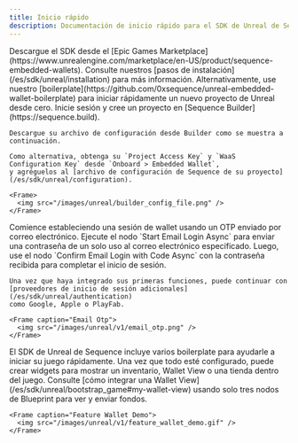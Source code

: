 ```yaml
---
title: Inicio rápido
description: Documentación de inicio rápido para el SDK de Unreal de Sequence.
---
```


<Steps>
  <Step title="Instale el SDK de Unreal">
    Descargue el SDK desde el [Epic Games Marketplace](https://www.unrealengine.com/marketplace/en-US/product/sequence-embedded-wallets).
    Consulte nuestros [pasos de instalación](/es/sdk/unreal/installation) para más información. Alternativamente, use nuestro
    [boilerplate](https://github.com/0xsequence/unreal-embedded-wallet-boilerplate) para iniciar rápidamente un nuevo proyecto de Unreal desde cero.
  </Step>

  <Step title="Configure el SDK">
    Inicie sesión y cree un proyecto en [Sequence Builder](https://sequence.build).

    Descargue su archivo de configuración desde Builder como se muestra a continuación.

    Como alternativa, obtenga su `Project Access Key` y `WaaS Configuration Key` desde `Onboard > Embedded Wallet`,
    y agréguelos al [archivo de configuración de Sequence de su proyecto](/es/sdk/unreal/configuration).

    <Frame>
      <img src="/images/unreal/builder_config_file.png" />
    </Frame>
  </Step>

  <Step title="Integre inicio de sesión por correo electrónico">
    Comience estableciendo una sesión de wallet usando un OTP enviado por correo electrónico. Ejecute el nodo `Start Email Login Async` para enviar una contraseña de un solo uso al correo electrónico especificado. Luego, use el nodo `Confirm Email Login with Code Async` con la contraseña recibida para completar el inicio de sesión.

    Una vez que haya integrado sus primeras funciones, puede continuar con [proveedores de inicio de sesión adicionales](/es/sdk/unreal/authentication)
    como Google, Apple o PlayFab.

    <Frame caption="Email Otp">
      <img src="/images/unreal/v1/email_otp.png" />
    </Frame>
  </Step>

  <Step title="Pruebe las funciones de Sequence">
    El SDK de Unreal de Sequence incluye varios boilerplate para ayudarle a iniciar su juego rápidamente.
    Una vez que todo esté configurado, puede crear widgets para mostrar un inventario, Wallet View o una tienda dentro del juego.
    Consulte [cómo integrar una Wallet View](/es/sdk/unreal/bootstrap_game#my-wallet-view) usando solo tres nodos de Blueprint para ver y enviar fondos.

    <Frame caption="Feature Wallet Demo">
      <img src="/images/unreal/v1/feature_wallet_demo.gif" />
    </Frame>
  </Step>
</Steps>